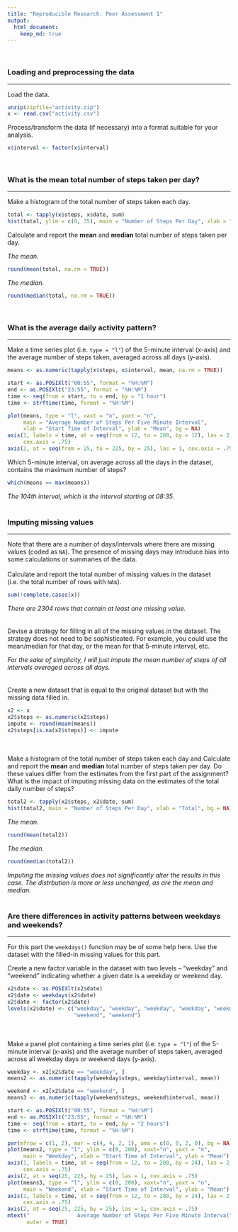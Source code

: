 ```yaml
---
title: "Reproducible Research: Peer Assessment 1"
output: 
  html_document:
    keep_md: true
---
```

<br>

### Loading and preprocessing the data  
***
Load the data.
```r
unzip(zipfile="activity.zip")
x <- read.csv("activity.csv")
```

Process/transform the data (if necessary) into a format suitable for your analysis.
```r
x$interval <- factor(x$interval)
```
<br>

### What is the mean total number of steps taken per day?
***
Make a histogram of the total number of steps taken each day.
```r
total <- tapply(x$steps, x$date, sum)
hist(total, ylim = c(0, 35), main = "Number of Steps Per Day", xlab = "Total", bg = NA)
```

Calculate and report the **mean** and **median** total number of steps taken per day.

*The mean.*
```r
round(mean(total, na.rm = TRUE))
```

*The median.*
```r
round(median(total, na.rm = TRUE))
```
<br>

### What is the average daily activity pattern?
***
Make a time series plot (i.e. `type = "l"`) of the 5-minute interval (x-axis) and the average number of steps taken, averaged across all days (y-axis).
```r
means <- as.numeric(tapply(x$steps, x$interval, mean, na.rm = TRUE))

start <- as.POSIXlt("00:55", format = "%H:%M")
end <- as.POSIXlt("23:55", format = "%H:%M")
time <- seq(from = start, to = end, by = "1 hour")
time <- strftime(time, format = "%H:%M")

plot(means, type = "l", xaxt = "n", yaxt = "n",
     main = "Average Number of Steps Per Five Minute Interval",
     xlab = "Start Time of Interval", ylab = "Mean", bg = NA)
axis(1, labels = time, at = seq(from = 12, to = 288, by = 12), las = 2,
     cex.axis = .75)
axis(2, at = seq(from = 25, to = 225, by = 25), las = 1, cex.axis = .75)     
```

Which 5-minute interval, on average across all the days in the dataset, contains the maximum number of steps?
```r
which(means == max(means))
```

*The 104th interval, which is the interval starting at 08:35.*  
<br>

### Imputing missing values
***
Note that there are a number of days/intervals where there are missing
values (coded as `NA`). The presence of missing days may introduce
bias into some calculations or summaries of the data.  
<br>
Calculate and report the total number of missing values in the dataset (i.e. the total number of rows with `NA`s).
```r
sum(!complete.cases(x))
```

*There are 2304 rows that contain at least one missing value.*  
<br>  
Devise a strategy for filling in all of the missing values in the dataset. The strategy does not need to be sophisticated. For example, you could use the mean/median for that day, or the mean for that 5-minute interval, etc.

*For the sake of simplicity, I will just impute the mean number of steps of all intervals averaged across all days.*  
<br>  
Create a new dataset that is equal to the original dataset but with the missing data filled in.
```r
x2 <- x
x2$steps <- as.numeric(x2$steps)
impute <- round(mean(means))
x2$steps[is.na(x2$steps)] <- impute
```
<br>  
Make a histogram of the total number of steps taken each day and Calculate and report the **mean** and **median** total number of steps taken per day. Do these values differ from the estimates from the first part of the assignment? What is the impact of imputing missing data on the estimates of the total daily number of steps?
```r
total2 <- tapply(x2$steps, x2$date, sum)
hist(total2, main = "Number of Steps Per Day", xlab = "Total", bg = NA)
```

*The mean.*
```r
round(mean(total2))
```

*The median.*
```r
round(median(total2))
```

*Imputing the missing values does not significantly alter the results in this case. The distrbution is more or less unchanged, as are the mean and median.*  
<br>

### Are there differences in activity patterns between weekdays and weekends?
***
For this part the `weekdays()` function may be of some help here. Use
the dataset with the filled-in missing values for this part.

Create a new factor variable in the dataset with two levels -- "weekday" and "weekend" indicating whether a given date is a weekday or weekend day.
```r
x2$date <- as.POSIXlt(x2$date)
x2$date <- weekdays(x2$date)
x2$date <- factor(x2$date)
levels(x2$date) <- c("weekday", "weekday", "weekday", "weekday", "weekday", 
                     "weekend", "weekend")
```
<br>  
Make a panel plot containing a time series plot (i.e. `type = "l"`) of the 5-minute interval (x-axis) and the average number of steps taken, averaged across all weekday days or weekend days (y-axis).
```r
weekday <- x2[x2$date == "weekday", ]
means2 <- as.numeric(tapply(weekday$steps, weekday$interval, mean))

weekend <- x2[x2$date == "weekend", ]
means3 <- as.numeric(tapply(weekend$steps, weekend$interval, mean))

start <- as.POSIXlt("00:55", format = "%H:%M")
end <- as.POSIXlt("23:55", format = "%H:%M")
time <- seq(from = start, to = end, by = "2 hours")
time <- strftime(time, format = "%H:%M")

par(mfrow = c(1, 2), mar = c(4, 4, 2, 1), oma = c(0, 0, 2, 0), bg = NA)
plot(means2, type = "l", ylim = c(0, 200), xaxt="n", yaxt = "n",
     main = "Weekday", xlab = "Start Time of Interval", ylab = "Mean")
axis(1, labels = time, at = seq(from = 12, to = 288, by = 24), las = 2,
     cex.axis = .75)
axis(2, at = seq(25, 225, by = 25), las = 1, cex.axis = .75) 
plot(means3, type = "l", ylim = c(0, 200), xaxt="n", yaxt = "n",
     main = "Weekend", xlab = "Start Time of Interval", ylab = "Mean")
axis(1, labels = time, at = seq(from = 12, to = 288, by = 24), las = 2,
     cex.axis = .75)
axis(2, at = seq(25, 225, by = 25), las = 1, cex.axis = .75)
mtext("               Average Number of Steps Per Five Minute Interval",
      outer = TRUE)
```